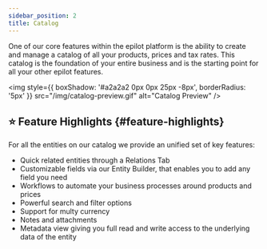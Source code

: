 ```yaml
---
sidebar_position: 2
title: Catalog
---
```


One of our core features within the epilot platform is the ability to create and manage a catalog of all your products, prices and tax rates. This catalog is the foundation of your entire business and is the starting point for all your other epilot features.

<img
  style={{ boxShadow: '#a2a2a2 0px 0px 25px -8px', borderRadius: '5px' }}
  src="/img/catalog-preview.gif"
  alt="Catalog Preview"
/>

## ⭐️ Feature Highlights {#feature-highlights}

For all the entities on our catalog we provide an unified set of key features:

- Quick related entities through a Relations Tab
- Customizable fields via our Entity Builder, that enables you to add any field you need
- Workflows to automate your business processes around products and prices
- Powerful search and filter options
- Support for multy currency
- Notes and attachments
- Metadata view giving you full read and write access to the underlying data of the entity

